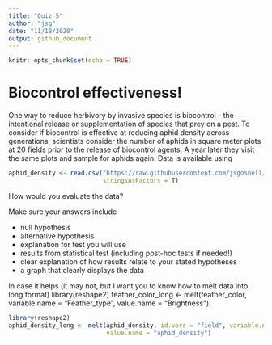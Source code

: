 ```yaml
---
title: "Quiz 5"
author: "jsg"
date: "11/18/2020"
output: github_document
---
```


```r
knitr::opts_chunk$set(echo = TRUE)
```

# Biocontrol effectiveness!

One way to reduce herbivory by invasive species is biocontrol - the intentional 
release or supplementation of species that prey on a pest.  To consider if biocontrol
is effective at reducing aphid density across generations, 
scientists consider the number of aphids in square meter plots at 20 fields 
prior to the release of biocontrol agents. A year later they visit the same plots
and sample for aphids again.  Data is available using

```r
aphid_density <- read.csv("https://raw.githubusercontent.com/jsgosnell/CUNY-BioStats/master/datasets/aphid_density.csv",
                          stringsAsFactors = T)
```


How would you evaluate the data?

Make sure your answers include

* null hypothesis
* alternative hypothesis
* explanation for test you will use
* results from statistical test (including post-hoc tests if needed!)
* clear explanation of how results relate to your stated hypotheses
* a graph that clearly displays the data

In case it helps (it may not, but I want you to know how to melt data into long format)
library(reshape2)
feather_color_long <- melt(feather_color, variable.name = "Feather_type",
                           value.name = "Brightness")
```r
library(reshape2)
aphid_density_long <- melt(aphid_density, id.vars = "field", variable.name = "before_after",
                           value.name = "aphid_density")
```


